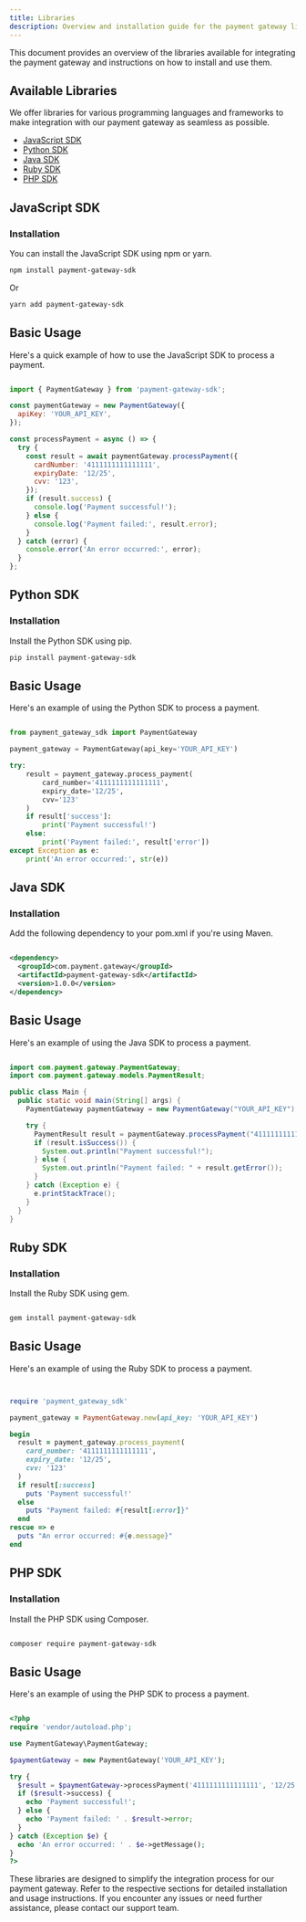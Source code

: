 ```yaml
---
title: Libraries
description: Overview and installation guide for the payment gateway libraries.
---
```



This document provides an overview of the libraries available for integrating the payment gateway and instructions on how to install and use them.

## Available Libraries

We offer libraries for various programming languages and frameworks to make integration with our payment gateway as seamless as possible.

- [JavaScript SDK](#javascript-sdk)
- [Python SDK](#python-sdk)
- [Java SDK](#java-sdk)
- [Ruby SDK](#ruby-sdk)
- [PHP SDK](#php-sdk)

## JavaScript SDK

### Installation

You can install the JavaScript SDK using npm or yarn.

```bash
npm install payment-gateway-sdk
```

Or

```bash
yarn add payment-gateway-sdk

```

## Basic Usage

Here's a quick example of how to use the JavaScript SDK to process a payment.


```jsx

import { PaymentGateway } from 'payment-gateway-sdk';

const paymentGateway = new PaymentGateway({
  apiKey: 'YOUR_API_KEY',
});

const processPayment = async () => {
  try {
    const result = await paymentGateway.processPayment({
      cardNumber: '4111111111111111',
      expiryDate: '12/25',
      cvv: '123',
    });
    if (result.success) {
      console.log('Payment successful!');
    } else {
      console.log('Payment failed:', result.error);
    }
  } catch (error) {
    console.error('An error occurred:', error);
  }
};

```

## Python SDK

### Installation

Install the Python SDK using pip.

```bash
pip install payment-gateway-sdk

```
## Basic Usage

Here's an example of using the Python SDK to process a payment.

```python

from payment_gateway_sdk import PaymentGateway

payment_gateway = PaymentGateway(api_key='YOUR_API_KEY')

try:
    result = payment_gateway.process_payment(
        card_number='4111111111111111',
        expiry_date='12/25',
        cvv='123'
    )
    if result['success']:
        print('Payment successful!')
    else:
        print('Payment failed:', result['error'])
except Exception as e:
    print('An error occurred:', str(e))

```

## Java SDK

### Installation

Add the following dependency to your pom.xml if you're using Maven.

```xml

<dependency>
  <groupId>com.payment.gateway</groupId>
  <artifactId>payment-gateway-sdk</artifactId>
  <version>1.0.0</version>
</dependency>


```

## Basic Usage

Here's an example of using the Java SDK to process a payment.

```java

import com.payment.gateway.PaymentGateway;
import com.payment.gateway.models.PaymentResult;

public class Main {
  public static void main(String[] args) {
    PaymentGateway paymentGateway = new PaymentGateway("YOUR_API_KEY");

    try {
      PaymentResult result = paymentGateway.processPayment("4111111111111111", "12/25", "123");
      if (result.isSuccess()) {
        System.out.println("Payment successful!");
      } else {
        System.out.println("Payment failed: " + result.getError());
      }
    } catch (Exception e) {
      e.printStackTrace();
    }
  }
}

```

## Ruby SDK

### Installation

Install the Ruby SDK using gem.

```bash

gem install payment-gateway-sdk

```

## Basic Usage

Here's an example of using the Ruby SDK to process a payment.

```ruby


require 'payment_gateway_sdk'

payment_gateway = PaymentGateway.new(api_key: 'YOUR_API_KEY')

begin
  result = payment_gateway.process_payment(
    card_number: '4111111111111111',
    expiry_date: '12/25',
    cvv: '123'
  )
  if result[:success]
    puts 'Payment successful!'
  else
    puts "Payment failed: #{result[:error]}"
  end
rescue => e
  puts "An error occurred: #{e.message}"
end

```

## PHP SDK

### Installation

Install the PHP SDK using Composer.

```bash

composer require payment-gateway-sdk

```

## Basic Usage

Here's an example of using the PHP SDK to process a payment.

```php

<?php
require 'vendor/autoload.php';

use PaymentGateway\PaymentGateway;

$paymentGateway = new PaymentGateway('YOUR_API_KEY');

try {
  $result = $paymentGateway->processPayment('4111111111111111', '12/25', '123');
  if ($result->success) {
    echo 'Payment successful!';
  } else {
    echo 'Payment failed: ' . $result->error;
  }
} catch (Exception $e) {
  echo 'An error occurred: ' . $e->getMessage();
}
?>

```

These libraries are designed to simplify the integration process for our payment gateway. Refer to the respective sections for detailed installation and usage instructions. If you encounter any issues or need further assistance, please contact our support team.

<DocsReview/>